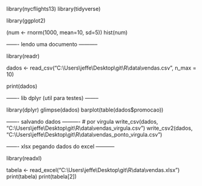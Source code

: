 library(nycflights13)
library(tidyverse)

library(ggplot2)

(num <- rnorm(1000, mean=10, sd=5))
hist(num)

------- lendo uma documento -----------

library(readr)

dados <- read_csv("C:\\Users\\jeffe\\Desktop\\git\\R\\data\\vendas.csv", n_max = 10)

print(dados)

------- lib dplyr (util para testes) --------

library(dplyr)
glimpse(dados)
barplot(table(dados$promocao))

------- salvando dados ----------
# por virgula
write_csv(dados, "C:\\Users\\jeffe\\Desktop\\git\\R\\data\\vendas_virgula.csv")
write_csv2(dados, "C:\\Users\\jeffe\\Desktop\\git\\R\\data\\vendas_ponto_virgula.csv")

------- xlsx pegando dados do excel -----------

library(readxl)

tabela <- read_excel("C:\\Users\\jeffe\\Desktop\\git\\R\\data\\vendas.xlsx")
print(tabela)
print(tabela[2])

